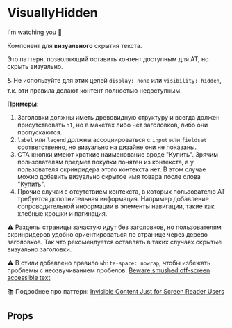 
<Meta title="Components / VisuallyHidden" component={VisuallyHidden} />

# VisuallyHidden

<Preview>
    <Story name="Basic">
        <VisuallyHidden>I'm watching you 👀</VisuallyHidden>
    </Story>
</Preview>

Компонент для **визуального** скрытия текста.

Это паттерн, позволяющий оставить контент доступным для AT, но скрыть визуально.

♿️ Не используйте для этих целей `display: none` или `visibility: hidden`, т.к. эти правила делают контент полностью недоступным.

**Примеры:**

1. Заголовки должны иметь древовидную структуру и всегда должен присутствовать `h1`, но в макетах либо нет заголовков, либо они пропускаются.
1. `label` или `legend` должны ассоциироваться с `input` или `fieldset` соответственно, но визуально на дизайне они не показаны.
1. CTA кнопки имеют краткие наименование вроде "Купить". Зрячим пользователям предмет покупки понятен из контекста, а у пользователя скринридера этого контекста нет. В этом случае можно добавить визуально скрытое имя товара после слова "Купить".
1. Прочие случаи с отсутствием контекста, в которых пользователю AT требуется дополнительная информация. Например добавление сопроводительной информации в элементы навигации, такие как хлебные крошки и пагинация.

⚠️ Разделы страницы зачастую идут без заголовков, но пользователям скринридеров удобно ориентироваться по странице через дерево заголовков. Так что рекомендуется оставлять в таких случаях скрытые визуально заголовки.

⚠️ В стили добавлено правило `white-space: nowrap`, чтобы избежать проблемы с неозвучиванием пробелов: [Beware smushed off-screen accessible text](https://medium.com/@jessebeach/beware-smushed-off-screen-accessible-text-5952a4c2cbfe)

📚 Подробнее про паттерн: [Invisible Content Just for Screen Reader Users](https://webaim.org/techniques/css/invisiblecontent/)

## Props

<Props of={VisuallyHidden} />
